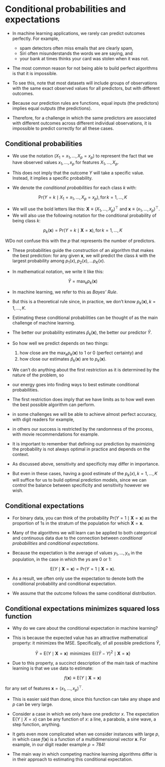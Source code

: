 # Conditional probabilities and expectations

* In machine learning applications, we rarely can predict outcomes perfectly. For example, 
    - spam detectors often miss emails that are clearly spam, 
    - Siri often misunderstands the words we are saying, and 
    - your bank at times thinks your card was stolen when it was not. 

* The most common reason for not being able to build perfect algorithms is that it is impossible. 

* To see this, note that most datasets will include groups of observations with the same exact observed values for all predictors, but with different outcomes. 

* Because our prediction rules are functions, equal inputs (the predictors) implies equal outputs (the predictions). 

* Therefore, for a challenge in which the same predictors are associated with different outcomes across different individual observations, it is impossible to predict correctly for all these cases.

## Conditional probabilities

* We use the notation $(X_1 = x_1,\dots,X_p=x_p)$ to represent the fact that we have observed values $x_1,\dots,x_p$ for features $X_1, \dots, X_p$. 

* This does not imply that the outcome $Y$ will take a specific value. Instead, it implies a specific probability. 

* We denote the _conditional probabilities_ for each class $k$ with:

$$
\mbox{Pr}(Y=k \mid X_1 = x_1,\dots,X_p=x_p), \, \mbox{for}\,k=1,\dots,K
$$

* We will use the bold letters like this: $\mathbf{X} \equiv (X_1,\dots,X_p)^\top$ and $\mathbf{x} \equiv (x_1,\dots,x_p)^\top$. 
* We will also use the following notation for the conditional probability of being class $k$:

$$
p_k(\mathbf{x}) = \mbox{Pr}(Y=k \mid \mathbf{X}=\mathbf{x}), \, \mbox{for}\, k=1,\dots,K
$$

:::{.callout-note}
WDo not confuse this with the $p$ that represents the number of predictors.
:::

* These probabilities guide the construction of an algorithm that makes the best prediction: for any given $\mathbf{x}$, we will predict the class $k$ with the largest probability among $p_1(x), p_2(x), \dots p_K(x)$. 

* In mathematical notation, we write it like this: 

$$\hat{Y} = \max_k p_k(\mathbf{x})$$

* In machine learning, we refer to this as _Bayes' Rule_. 

* But this is a theoretical rule since, in practice, we don't know $p_k(\mathbf{x}), k=1,\dots,K$. 

* Estimating these conditional probabilities can be thought of as the main challenge of machine learning. 

* The better our probability estimates $\hat{p}_k(\mathbf{x})$, the better our predictor $\hat{Y}$.

* So how well we predict depends on two things: 
    1. how close are the $\max_k p_k(\mathbf{x})$ to 1 or 0 (perfect certainty) and 
    2. how close our estimates $\hat{p}_k(\mathbf{x})$ are to $p_k(\mathbf{x})$. 
    
* We can't do anything about the first restriction as it is determined by the nature of the problem, so 

* our energy goes into finding ways to best estimate conditional probabilities. 

* The first restriction does imply that we have limits as to how well even the best possible algorithm can perform. 

* in some challenges we will be able to achieve almost perfect accuracy, with digit readers for example, 

* in others our success is restricted by the randomness of the process, with movie recommendations for example. 

* It is important to remember that defining our prediction by maximizing the probability is not always optimal in practice and depends on the context. 

* As discussed above, sensitivity and specificity may differ in importance. 

* But even in these cases, having a good estimate of the $p_k(x), k=1,\dots,K$ will suffice for us to build optimal prediction models, since we can control the balance between specificity and sensitivity however we wish. 

## Conditional expectations

* For binary data, you can think of the probability $\mbox{Pr}(Y=1 \mid \mathbf{X}=\mathbf{x})$ as the proportion of 1s in the stratum of the population for which $\mathbf{X}=\mathbf{x}$. 

* Many of the algorithms we will learn can be applied to both categorical and continuous data due to the connection between _conditional probabilities_ and _conditional expectations_. 

* Because the expectation is the average of values $y_1,\dots,y_n$ in the population, in the case in which the $y$s are 0 or 1:

$$
\mbox{E}(Y \mid \mathbf{X}=\mathbf{x})=\mbox{Pr}(Y=1 \mid \mathbf{X}=\mathbf{x}).
$$

* As a result, we often only use the expectation to denote both the conditional probability and conditional expectation.

* We assume that the outcome follows the same conditional distribution. 


## Conditional expectations minimizes squared loss function

* Why do we care about the conditional expectation in machine learning? 

* This is because the expected value has an attractive mathematical property: it minimizes the MSE. Specifically, of all possible predictions $\hat{Y}$,

$$
\hat{Y} = \mbox{E}(Y \mid \mathbf{X}=\mathbf{x}) \, \mbox{ minimizes } \, \mbox{E}\{ (\hat{Y} - Y)^2  \mid  \mathbf{X}=\mathbf{x} \}
$$ 

* Due to this property, a succinct description of the main task of machine learning is that we use data to estimate:

$$
f(\mathbf{x}) \equiv \mbox{E}( Y  \mid  \mathbf{X}=\mathbf{x} )
$$

for any set of features $\mathbf{x} = (x_1, \dots, x_p)^\top$. 

* This is easier said than done, since this function can take any shape and $p$ can be very large. 

* Consider a case in which we only have one predictor $x$. The expectation $\mbox{E}\{ Y  \mid  X=x \}$ can be any function of $x$: a line, a parabola, a sine wave, a step function, anything.

* It gets even more complicated when we consider instances with large $p$, in which case $f(\mathbf{x})$ is a function of a multidimensional vector $\mathbf{x}$. For example, in our digit reader example $p = 784$! 

* The main way in which competing machine learning algorithms differ is in their approach to estimating this conditional expectation.
